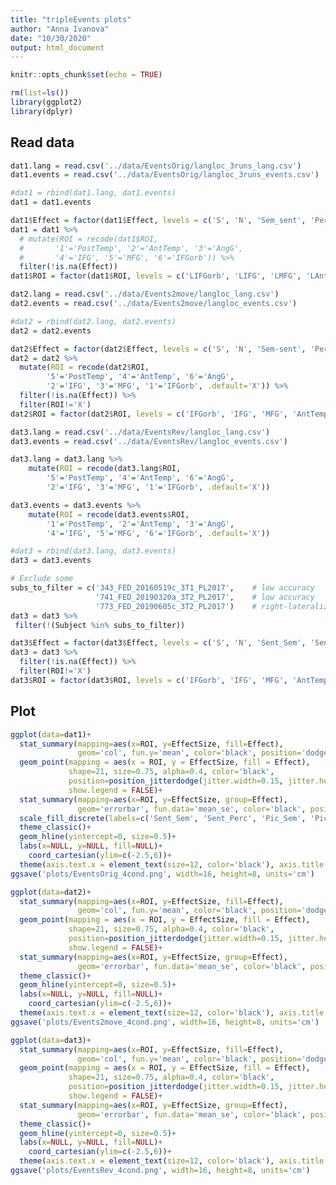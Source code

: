 ```yaml
---
title: "tripleEvents plots"
author: "Anna Ivanova"
date: "10/30/2020"
output: html_document
---
```


```r
knitr::opts_chunk$set(echo = TRUE)

rm(list=ls()) 
library(ggplot2)
library(dplyr)
```

## Read data

```r
dat1.lang = read.csv('../data/EventsOrig/langloc_3runs_lang.csv')
dat1.events = read.csv('../data/EventsOrig/langloc_3runs_events.csv')

#dat1 = rbind(dat1.lang, dat1.events)
dat1 = dat1.events

dat1$Effect = factor(dat1$Effect, levels = c('S', 'N', 'Sem_sent', 'Perc_sent', 'Sem_photo', 'Perc_photo'))
dat1 = dat1 %>%
  # mutate(ROI = recode(dat1$ROI,
  #       '1'='PostTemp', '2'='AntTemp', '3'='AngG',
  #       '4'='IFG', '5'='MFG', '6'='IFGorb')) %>%
  filter(!is.na(Effect))
dat1$ROI = factor(dat1$ROI, levels = c('LIFGorb', 'LIFG', 'LMFG', 'LAntTemp', 'LPostTemp', 'LAngG'))
```

```r
dat2.lang = read.csv('../data/Events2move/langloc_lang.csv')
dat2.events = read.csv('../data/Events2move/langloc_events.csv')

#dat2 = rbind(dat2.lang, dat2.events)
dat2 = dat2.events

dat2$Effect = factor(dat2$Effect, levels = c('S', 'N', 'Sem-sent', 'Perc-sent', 'Sem-photo', 'Perc-photo'))
dat2 = dat2 %>%
  mutate(ROI = recode(dat2$ROI,
        '5'='PostTemp', '4'='AntTemp', '6'='AngG',
        '2'='IFG', '3'='MFG', '1'='IFGorb', .default='X')) %>%
  filter(!is.na(Effect)) %>%
  filter(ROI!='X')
dat2$ROI = factor(dat2$ROI, levels = c('IFGorb', 'IFG', 'MFG', 'AntTemp', 'PostTemp', 'AngG'))
```

```r
dat3.lang = read.csv('../data/EventsRev/langloc_lang.csv')
dat3.events = read.csv('../data/EventsRev/langloc_events.csv')

dat3.lang = dat3.lang %>%
    mutate(ROI = recode(dat3.lang$ROI,
        '5'='PostTemp', '4'='AntTemp', '6'='AngG',
        '2'='IFG', '3'='MFG', '1'='IFGorb', .default='X')) 

dat3.events = dat3.events %>% 
    mutate(ROI = recode(dat3.events$ROI,
        '1'='PostTemp', '2'='AntTemp', '3'='AngG',
        '4'='IFG', '5'='MFG', '6'='IFGorb', .default='X')) 

#dat3 = rbind(dat3.lang, dat3.events)
dat3 = dat3.events

# Exclude some
subs_to_filter = c('343_FED_20160519c_3T1_PL2017',    # low accuracy
                   '741_FED_20190320a_3T2_PL2017',    # low accuracy
                   '773_FED_20190605c_3T2_PL2017')    # right-lateralized language
dat3 = dat3 %>%
 filter(!(Subject %in% subs_to_filter))

dat3$Effect = factor(dat3$Effect, levels = c('S', 'N', 'Sent_Sem', 'Sent_Perc', 'Pic_Sem', 'Pic_Perc'))
dat3 = dat3 %>%
  filter(!is.na(Effect)) %>%
  filter(ROI!='X')
dat3$ROI = factor(dat3$ROI, levels = c('IFGorb', 'IFG', 'MFG', 'AntTemp', 'PostTemp', 'AngG'))
```

## Plot

```r
ggplot(data=dat1)+
  stat_summary(mapping=aes(x=ROI, y=EffectSize, fill=Effect),
               geom='col', fun.y='mean', color='black', position='dodge', alpha=0.85)+
  geom_point(mapping = aes(x = ROI, y = EffectSize, fill = Effect),
             shape=21, size=0.75, alpha=0.4, color='black',
             position=position_jitterdodge(jitter.width=0.15, jitter.height=0, dodge.width=.9),
             show.legend = FALSE)+
  stat_summary(mapping=aes(x=ROI, y=EffectSize, group=Effect),
               geom='errorbar', fun.data='mean_se', color='black', position=position_dodge(.9), size=1, width=0)+
  scale_fill_discrete(labels=c('Sent_Sem', 'Sent_Perc', 'Pic_Sem', 'Pic_Perc'))+
  theme_classic()+
  geom_hline(yintercept=0, size=0.5)+
  labs(x=NULL, y=NULL, fill=NULL)+
    coord_cartesian(ylim=c(-2.5,6))+
  theme(axis.text.x = element_text(size=12, color='black'), axis.title.y = element_text(size=18), axis.text.y = element_text(size=12), legend.text = element_text(size=12), legend.position = 'none')
ggsave('plots/EventsOrig_4cond.png', width=16, height=8, units='cm')
```


```r
ggplot(data=dat2)+
  stat_summary(mapping=aes(x=ROI, y=EffectSize, fill=Effect),
               geom='col', fun.y='mean', color='black', position='dodge', alpha=0.85)+
  geom_point(mapping = aes(x = ROI, y = EffectSize, fill = Effect),
             shape=21, size=0.75, alpha=0.4, color='black',
             position=position_jitterdodge(jitter.width=0.15, jitter.height=0, dodge.width=.9),
             show.legend = FALSE)+
  stat_summary(mapping=aes(x=ROI, y=EffectSize, group=Effect),
               geom='errorbar', fun.data='mean_se', color='black', position=position_dodge(.9), size=1, width=0)+
  theme_classic()+
  geom_hline(yintercept=0, size=0.5)+
  labs(x=NULL, y=NULL, fill=NULL)+
    coord_cartesian(ylim=c(-2.5,6))+
  theme(axis.text.x = element_text(size=12, color='black'), axis.title.y = element_text(size=18), axis.text.y = element_text(size=12), legend.text = element_text(size=12), legend.position = 'none')
ggsave('plots/Events2move_4cond.png', width=16, height=8, units='cm')
```

```r
ggplot(data=dat3)+
  stat_summary(mapping=aes(x=ROI, y=EffectSize, fill=Effect),
               geom='col', fun.y='mean', color='black', position='dodge', alpha=0.85)+
  geom_point(mapping = aes(x = ROI, y = EffectSize, fill = Effect),
             shape=21, size=0.75, alpha=0.4, color='black',
             position=position_jitterdodge(jitter.width=0.15, jitter.height=0, dodge.width=.9),
             show.legend = FALSE)+
  stat_summary(mapping=aes(x=ROI, y=EffectSize, group=Effect),
               geom='errorbar', fun.data='mean_se', color='black', position=position_dodge(.9), size=1, width=0)+
  theme_classic()+
  geom_hline(yintercept=0, size=0.5)+
  labs(x=NULL, y=NULL, fill=NULL)+
    coord_cartesian(ylim=c(-2.5,6))+
  theme(axis.text.x = element_text(size=12, color='black'), axis.title.y = element_text(size=18), axis.text.y = element_text(size=12), legend.text = element_text(size=12), legend.position='none')
ggsave('plots/EventsRev_4cond.png', width=16, height=8, units='cm')
```
